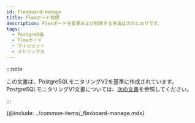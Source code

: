 ```yaml
---
id: flexboard-manage
title: Flexボード管理
description: Flexボードを変更および削除する方法は次のとおりです。
tags:
  - PostgreSQL
  - Flexボード
  - ウィジェット
  - メトリックス
---
```


:::note

この文書は、PostgreSQLモニタリングV2を基準に作成されています。PostgreSQLモニタリングV1文書については、[次の文書](../postgresql-v1/flexboard-manage)を参照してください。

:::

{@include: ../common-items/_flexboard-manage.mdx} 
